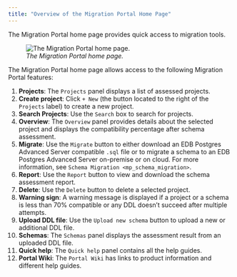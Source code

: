 ```yaml
---
title: "Overview of the Migration Portal Home Page"
---
```


<div id="mp_overview_home" class="registered_link"></div>


The Migration Portal home page provides quick access to migration tools.

<figure><img src="images/mp_overview_home.png" class="align-center" alt="The Migration Portal home page." /><figcaption aria-hidden="true"><em>The Migration Portal home page.</em></figcaption></figure>

The Migration Portal home page allows access to the following Migration Portal features:

1.  **Projects**: The `Projects` panel displays a list of assessed projects.
2.  **Create project**: Click `+ New` (the button located to the right of the `Projects` label) to create a new project.
3.  **Search Projects**: Use the `Search` box to search for projects.
4.  **Overview**: The `Overview` panel provides details about the selected project and displays the compatibility percentage after schema assessment.
5.  **Migrate**: Use the `Migrate` button to either download an EDB Postgres Advanced Server compatible `.sql` file or to migrate a schema to an EDB Postgres Advanced Server on-premise or on cloud. For more information, see `Schema Migration <mp_schema_migration>`.
6.  **Report**: Use the `Report` button to view and download the schema assessment report.
7.  **Delete**: Use the `Delete` button to delete a selected project.
8.  **Warning sign**: A warning message is displayed if a project or a schema is less than 70% compatible or any DDL doesn’t succeed after multiple attempts.
9.  **Upload DDL file**: Use the `Upload new schema` button to upload a new or additional DDL file.
10. **Schemas**: The `Schemas` panel displays the assessment result from an uploaded DDL file.
11. **Quick help**: The `Quick help` panel contains all the help guides.
12. **Portal Wiki**: The `Portal Wiki` has links to product information and different help guides.
